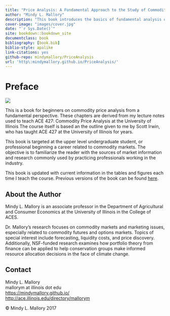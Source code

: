 ```yaml
--- 
title: "Price Analysis: A Fundamental Approach to the Study of Commodity Prices"
author: "Mindy L. Mallory"
description: "This book introduces the basics of fundamental analysis of prices in food commodity markets. Learn how to follow and understand futures markets for commodities like corn, soybeans, wheat, live cattle, feeder cattle, hogs, ethanol, and crude oil. Learn about calendar, wheat, soybean crush, corn crush, and cattle crush spreads. Most importantly, learn about which USDA reports are important to markets, when they come out, and why they move prices, with special emphasis on the WASDE, Grain Stocks, Prospective Plantings, Planted Acres,  Crop Production, and Crop Progress and Condition reports."
cover-image: "images/cover.jpg"
date: "`r Sys.Date()`"
site: bookdown::bookdown_site
documentclass: book
bibliography: [book.bib]
biblio-style: apalike
link-citations: yes
github-repo: mindymallory/PriceAnalysis
url: 'http\:mindymallory.github.io/PriceAnalysis/'
---
```




# Preface {-}


![](images/cover.jpg)

This is a book for beginners on commodity price analysis from a fundamental perspective. These chapters are derived from my lecture notes used to teach ACE 427: Commodity Price Analysis at the University of Illinois The course itself is based an the outline given to me by Scott Irwin, who has taught ACE 427 at the University of Illinois for years. 

This book is targeted at the upper level undergraduate student, or professional beginning a career related to commodity markets. The objective is to familiarize the reader with the sources of market information and research commonly used by practicing professionals working in the industry.

This book is updated with current information in the tables and figures each time I teach the course. Previous versions of the book can be found [here](https://github.com/mindymallory/PriceAnalysis/releases).

## About the Author {-}

Mindy L. Mallory is an associate professor in the Department of Agricultural and Consumer Economics at the University of Illinois in the College of ACES.

Dr. Mallory’s research focuses on commodity markets and marketing issues, especially related to commodity futures and options markets. Topics of special interest include forecasting, liquidity costs, and price discovery. Additionally, NSF-funded research examines how portfolio theory from finance can be applied to help conservation groups make informed resource allocation decisions in the face of climate change.

## Contact {-}
Mindy L. Mallory  
mallorym at illinois dot edu  
[https://mindymallory.github.io/](https://mindymallory.github.io/)  
[http://ace.illinois.edu/directory/mallorym](http://ace.illinois.edu/directory/mallorym)

<p>&copy; Mindy L. Mallory 2017</p>
